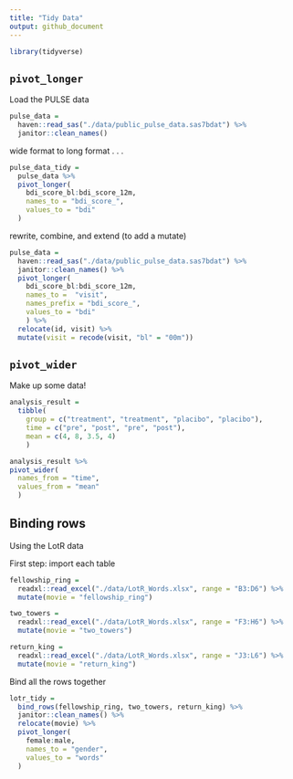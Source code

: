 ```yaml
---
title: "Tidy Data"
output: github_document
---
```


```r
library(tidyverse)
```


## `pivot_longer`

Load the PULSE data

```r
pulse_data = 
  haven::read_sas("./data/public_pulse_data.sas7bdat") %>% 
  janitor::clean_names()
```

wide format to long format . . .

```r
pulse_data_tidy =
  pulse_data %>%
  pivot_longer(
    bdi_score_bl:bdi_score_12m,
    names_to = "bdi_score_",
    values_to = "bdi"
  )
```

rewrite, combine, and extend (to add a mutate)

```r
pulse_data =
  haven::read_sas("./data/public_pulse_data.sas7bdat") %>%
  janitor::clean_names() %>%
  pivot_longer(
    bdi_score_bl:bdi_score_12m,
    names_to =  "visit",
    names_prefix = "bdi_score_",
    values_to = "bdi"
    ) %>%
  relocate(id, visit) %>%
  mutate(visit = recode(visit, "bl" = "00m"))
```


## `pivot_wider`

Make up some data!

```r
analysis_result =
  tibble(
    group = c("treatment", "treatment", "placibo", "placibo"),
    time = c("pre", "post", "pre", "post"),
    mean = c(4, 8, 3.5, 4)
    )

analysis_result %>%
pivot_wider(
  names_from = "time",
  values_from = "mean"
  )
```


## Binding rows

Using the LotR data

First step: import each table

```r
fellowship_ring =
  readxl::read_excel("./data/LotR_Words.xlsx", range = "B3:D6") %>%
  mutate(movie = "fellowship_ring")

two_towers =
  readxl::read_excel("./data/LotR_Words.xlsx", range = "F3:H6") %>%
  mutate(movie = "two_towers")

return_king =
  readxl::read_excel("./data/LotR_Words.xlsx", range = "J3:L6") %>%
  mutate(movie = "return_king")
```

Bind all the rows together

```r
lotr_tidy =
  bind_rows(fellowship_ring, two_towers, return_king) %>%
  janitor::clean_names() %>%
  relocate(movie) %>%
  pivot_longer(
    female:male,
    names_to = "gender",
    values_to = "words"
  )
```

